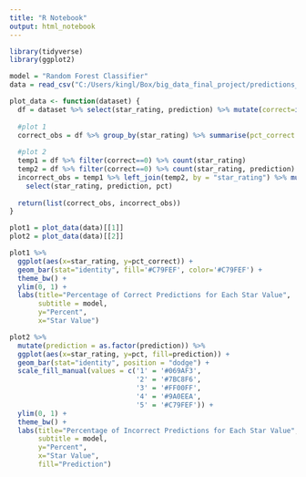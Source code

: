 ```yaml
---
title: "R Notebook"
output: html_notebook
---
```


```r
library(tidyverse)
library(ggplot2)
```

```r
model = "Random Forest Classifier"
data = read_csv("C:/Users/kingl/Box/big_data_final_project/predictions_data/rfc_predictions.csv")
```

```r
plot_data <- function(dataset) {
  df = dataset %>% select(star_rating, prediction) %>% mutate(correct=ifelse(prediction==star_rating,1,0))
  
  #plot 1
  correct_obs = df %>% group_by(star_rating) %>% summarise(pct_correct = mean(correct))
  
  #plot 2
  temp1 = df %>% filter(correct==0) %>% count(star_rating)
  temp2 = df %>% filter(correct==0) %>% count(star_rating, prediction)
  incorrect_obs = temp1 %>% left_join(temp2, by = "star_rating") %>% mutate(pct = n.y/n.x) %>% 
    select(star_rating, prediction, pct)
  
  return(list(correct_obs, incorrect_obs))
}
```

```r
plot1 = plot_data(data)[[1]]
plot2 = plot_data(data)[[2]]
```

```r
plot1 %>% 
  ggplot(aes(x=star_rating, y=pct_correct)) + 
  geom_bar(stat="identity", fill='#C79FEF', color='#C79FEF') +
  theme_bw() +
  ylim(0, 1) + 
  labs(title="Percentage of Correct Predictions for Each Star Value",
       subtitle = model,
       y="Percent",
       x="Star Value")
```


```r
plot2 %>% 
  mutate(prediction = as.factor(prediction)) %>% 
  ggplot(aes(x=star_rating, y=pct, fill=prediction)) + 
  geom_bar(stat="identity", position = "dodge") +
  scale_fill_manual(values = c('1' = '#069AF3',
                               '2' = '#7BC8F6',
                               '3' = '#FF00FF',
                               '4' = '#9A0EEA',
                               '5' = '#C79FEF')) +
  ylim(0, 1) +
  theme_bw() +
  labs(title="Percentage of Incorrect Predictions for Each Star Value",
       subtitle = model,
       y="Percent",
       x="Star Value",
       fill="Prediction")
```
